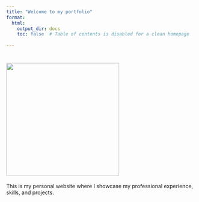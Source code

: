 ```yaml
---
title: "Welcome to my portfolio"
format:
  html:
    output_dir: docs
    toc: false  # Table of contents is disabled for a clean homepage
    
---
```


# ![](my_profile_picture.jpg){width="300"}

This is my personal website where I showcase my professional experience, skills, and projects.


